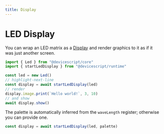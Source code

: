 ```yaml
---
title: Display
---
```


# LED Display

You can wrap an LED matrix as a [Display](/developer/graphics/display)
and render graphics to it as if it was just another screen.

```ts
import { Led } from "@devicescript/core"
import { startLedDisplay } from "@devicescript/runtime"

const led = new Led()
// highlight-next-line
const display = await startLedDisplay(led)
// render
display.image.print(`Hello world!`, 3, 10)
// and show
await display.show()
```

The palette is automatically inferred from the `waveLength` register; otherwise you can provide one.

```ts skip
const display = await startLedDisplay(led, palette)
```
